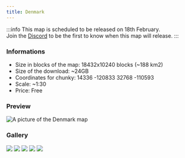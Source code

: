 ---
title: Denmark
---

:::info
This map is scheduled to be released on 18th February.  
Join the <a href="https://download.earthmaker.world">Discord</a> to be the first to know when this map will release.
:::

### Informations
* Size in blocks of the map: 18432x10240 blocks (~188 km2)
* Size of the download: ~24GB
* Coordinates for chunky: 14336 -120833 32768 -110593 
* Scale: ~1:30
* Price: Free

### Preview
<img src="/img/maps/previews/europe/denmark.webp" alt="A picture of the Denmark map"></img>   

### Gallery
<Slider dots arrows={false} infinite slidesToShow={1} slidesToScroll={1} pauseOnHover speed={500} autoplay autoplaySpeed={3000}>
    <img src="/img/maps/gallery/europe/denmark/0.webp"></img>
    <img src="/img/maps/gallery/europe/denmark/1.webp"></img>
    <img src="/img/maps/gallery/europe/denmark/2.webp"></img>
    <img src="/img/maps/gallery/europe/denmark/3.webp"></img>
    <img src="/img/maps/gallery/europe/denmark/4.webp"></img>

</Slider>